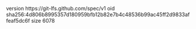 version https://git-lfs.github.com/spec/v1
oid sha256:4d806b8995357d180959bfb12b82e7b4c48536b99ac45ff2d9833affeaf5dc6f
size 6078
